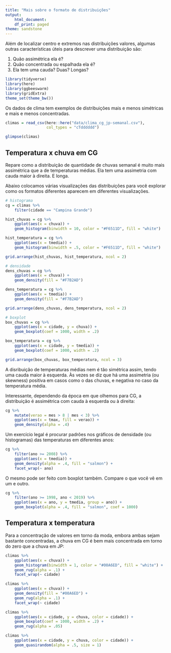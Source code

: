 ```yaml
---
title: "Mais sobre o formato de distribuições"
output:
    html_document:
    df_print: paged
theme: sandstone
---
```


Além de localizar centro e extremos nas distribuições valores, algumas outras características úteis para descrever uma distribuição são: 

1. Quão assimétrica ela é? 
2. Quão concentrada ou espalhada ela é? 
3. Ela tem uma cauda? Duas? Longas?

```r
library(tidyverse)
library(here)
library(ggbeeswarm)
library(gridExtra)
theme_set(theme_bw())
```

Os dados de clima tem exemplos de distribuições mais e menos simétricas e mais e menos concentradas.

```r
climas = read_csv(here::here("data/clima_cg_jp-semanal.csv"), 
                  col_types = "cTdddddd")

glimpse(climas)
```

## Temperatura x chuva em CG

Repare como a distribuição de quantidade de chuvas semanal é muito mais assimétrica que a de temperaturas médias. Ela tem uma assimetria com cauda maior à direita. E longa. 

Abaixo colocamos várias visualizações das distribuições para você explorar como os formatos diferentes aparecem em diferentes visualizações.

```r
# histograma
cg = climas %>% 
    filter(cidade == "Campina Grande") 

hist_chuvas = cg %>% 
    ggplot(aes(x = chuva)) + 
    geom_histogram(binwidth = 10, color = "#F6511D", fill = "white")

hist_temperatura = cg %>% 
    ggplot(aes(x = tmedia)) + 
    geom_histogram(binwidth = .5, color = "#F6511D", fill = "white")  

grid.arrange(hist_chuvas, hist_temperatura, ncol = 2)

# densidade
dens_chuvas = cg %>% 
    ggplot(aes(x = chuva)) + 
    geom_density(fill = "#F7B2AD") 

dens_temperatura = cg %>% 
    ggplot(aes(x = tmedia)) + 
    geom_density(fill = "#F7B2AD") 

grid.arrange(dens_chuvas, dens_temperatura, ncol = 2)

# boxplot
box_chuvas = cg %>% 
    ggplot(aes(x = cidade, y = chuva)) + 
    geom_boxplot(coef = 1000, width = .2) 

box_temperatura = cg %>% 
    ggplot(aes(x = cidade, y = tmedia)) + 
    geom_boxplot(coef = 1000, width = .2) 

grid.arrange(box_chuvas, box_temperatura, ncol = 3)
```

A disribuição de temperaturas médias nem é tão simétrica assim, tendo uma cauda maior à esquerda. Às vezes se diz que há uma assimetria (ou skewness) positiva em casos como o das chuvas, e negativa no caso da temperatura média. 

Interessante, dependendo da época em que olhemos para CG, a distribuição é assimétrica com cauda à esquerda ou à direita: 

```r
cg %>%
    mutate(verao = mes > 8 | mes < 3) %>% 
    ggplot(aes(x = tmax, fill = verao)) + 
    geom_density(alpha = .4)
```

Um exercício legal é procurar padrões nos gráficos de densidade (ou histogramas) das temperaturas em diferentes anos:

```r
cg %>%
    filter(ano >= 2008) %>% 
    ggplot(aes(x = tmedia)) + 
    geom_density(alpha = .4, fill = "salmon") + 
    facet_wrap(~ ano)
```

O mesmo pode ser feito com boxplot também. Compare o que você vê em um e outro.

```r
cg %>%
    filter(ano >= 1998, ano < 2019) %>% 
    ggplot(aes(x = ano, y = tmedia, group = ano)) + 
    geom_boxplot(alpha = .4, fill = "salmon", coef = 1000) 
```


## Temperatura x temperatura

Para a concentração de valores em torno da moda, embora ambas sejam bastante concentradas, a chuva em CG é bem mais concentrada em torno do zero que a chuva em JP: 

```r
climas %>% 
    ggplot(aes(x = chuva)) + 
    geom_histogram(binwidth = 1, color = "#00A6ED", fill = "white") + 
    geom_rug(alpha = .1) + 
    facet_wrap(~ cidade)

climas %>% 
    ggplot(aes(x = chuva)) + 
    geom_density(fill = "#00A6ED") + 
    geom_rug(alpha = .1) + 
    facet_wrap(~ cidade)

climas %>% 
    ggplot(aes(x = cidade, y = chuva, color = cidade)) + 
    geom_boxplot(coef = 1000, width = .2) + 
    geom_rug(alpha = .05) 

climas %>% 
    ggplot(aes(x = cidade, y = chuva, color = cidade)) + 
    geom_quasirandom(alpha = .5, size = 1) 
```

